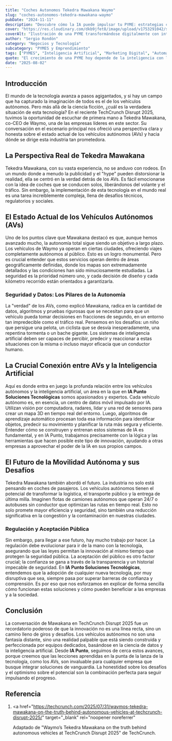 ```yaml
---
title: "Coches Autonomos Tekedra Mawakana Waymo"
slug: "coches-autonomos-tekedra-mawakana-waymo"
pubDate: "2024-11-11"
description: "Descubre cómo la IA puede impulsar tu PYME: estrategias concretas de marketing, automatización y datos para aumentar ventas."
cover: "https://res.cloudinary.com/dkb9jfet8/image/upload/v1753291042/small-business_kk56r6.jpg"
coverAlt: "Ilustración de una PYME transformándose digitalmente con inteligencia artificial."
author: "Sergio Rondón"
category: "Negocios y Tecnología"
subcategory: "PYMES y Emprendimiento"
tags: ["PYMES", "Inteligencia Artificial", "Marketing Digital", "Automatización", "Ventas"]
quote: "El crecimiento de una PYME hoy depende de la inteligencia con la que se aplican datos, IA y estrategia. — Sergio Rondón"
date: "2025-08-02"
---
```




<h2 id="introduccion">Introducción</h2>

El mundo de la tecnología avanza a pasos agigantados, y si hay un campo que ha capturado la imaginación de todos es el de los vehículos autónomos. Pero más allá de la ciencia ficción, ¿cuál es la verdadera situación de esta tecnología? En el reciente TechCrunch Disrupt 2025, tuvimos la oportunidad de escuchar de primera mano a Tekedra Mawakana, co-CEO de Waymo, una de las empresas líderes en este sector. Su conversación en el escenario principal nos ofreció una perspectiva clara y honesta sobre el estado actual de los vehículos autónomos (AVs) y hacia dónde se dirige esta industria tan prometedora.

<h2 id="la-perspectiva-real-de-tekedra-mawakana">
  La Perspectiva Real de Tekedra Mawakana
</h2>

Tekedra Mawakana, con su vasta experiencia, no se anduvo con rodeos. En un mundo donde a menudo la publicidad y el "hype" pueden distorsionar la realidad, ella se centró en la verdad detrás de los AVs. Es fácil emocionarse con la idea de coches que se conducen solos, liberándonos del volante y el tráfico. Sin embargo, la implementación de esta tecnología en el mundo real es una tarea increíblemente compleja, llena de desafíos técnicos, regulatorios y sociales.

<h2 id="el-estado-actual-de-los-vehiculos-autonomos-avs">
  El Estado Actual de los Vehículos Autónomos (AVs)
</h2>

Uno de los puntos clave que Mawakana destacó es que, aunque hemos avanzado mucho, la autonomía total sigue siendo un objetivo a largo plazo. Los vehículos de Waymo ya operan en ciertas ciudades, ofreciendo viajes completamente autónomos al público. Esto es un logro monumental. Pero es crucial entender que estos servicios operan dentro de áreas geográficamente definidas, donde los mapas son extremadamente detallados y las condiciones han sido minuciosamente estudiadas. La seguridad es la prioridad número uno, y cada decisión de diseño y cada kilómetro recorrido están orientados a garantizarla.

<h3 id="seguridad-y-datos-los-pilares-de-la-autonomia">
  Seguridad y Datos: Los Pilares de la Autonomía
</h3>

La "verdad" de los AVs, como explicó Mawakana, radica en la cantidad de datos, algoritmos y pruebas rigurosas que se necesitan para que un vehículo pueda tomar decisiones en fracciones de segundo, en un entorno tan impredecible como el tráfico real. Pensemos en los desafíos: un niño que persigue una pelota, un ciclista que se desvía inesperadamente, una repentina tormenta o un bache gigante. Los sistemas de inteligencia artificial deben ser capaces de percibir, predecir y reaccionar a estas situaciones con la misma o incluso mayor eficacia que un conductor humano.

<h2 id="la-crucial-conexion-entre-avs-y-la-inteligencia-artificial">
  La Crucial Conexión entre AVs y la Inteligencia Artificial
</h2>

Aquí es donde entra en juego la profunda relación entre los vehículos autónomos y la inteligencia artificial, un área en la que en **IA Punto Soluciones Tecnológicas** somos apasionados y expertos. Cada vehículo autónomo es, en esencia, un centro de datos móvil impulsado por IA. Utilizan visión por computadora, radares, lidar y una red de sensores para crear un mapa 3D en tiempo real del entorno. Luego, algoritmos de aprendizaje automático procesan toda esa información para identificar objetos, predecir su movimiento y planificar la ruta más segura y eficiente. Entender cómo se construyen y entrenan estos sistemas de IA es fundamental, y en IA Punto, trabajamos precisamente con la lógica y las herramientas que hacen posible este tipo de innovación, ayudando a otras empresas a aprovechar el poder de la IA en sus propios campos.

<h2 id="el-futuro-de-la-movilidad-autonoma-y-sus-desafios">
  El Futuro de la Movilidad Autónoma y sus Desafíos
</h2>

Tekedra Mawakana también abordó el futuro. La industria no solo está pensando en coches de pasajeros. Los vehículos autónomos tienen el potencial de transformar la logística, el transporte público y la entrega de última milla. Imaginen flotas de camiones autónomos que operan 24/7 o autobuses sin conductor que optimizan las rutas en tiempo real. Esto no solo promete mayor eficiencia y seguridad, sino también una reducción significativa en la congestión y la contaminación en nuestras ciudades.

<h3 id="regulacion-y-aceptacion-publica">Regulación y Aceptación Pública</h3>

Sin embargo, para llegar a ese futuro, hay mucho trabajo por hacer. La regulación debe evolucionar para ir de la mano con la tecnología, asegurando que las leyes permitan la innovación al mismo tiempo que protegen la seguridad pública. La aceptación del público es otro factor crucial; la confianza se gana a través de la transparencia y un historial impecable de seguridad. En **IA Punto Soluciones Tecnológicas**, entendemos que la adopción de cualquier nueva tecnología, por muy disruptiva que sea, siempre pasa por superar barreras de confianza y comprensión. Es por eso que nos esforzamos en explicar de forma sencilla cómo funcionan estas soluciones y cómo pueden beneficiar a las empresas y a la sociedad.

<h2 id="conclusion">Conclusión</h2>

La conversación de Mawakana en TechCrunch Disrupt 2025 fue un recordatorio poderoso de que la innovación no es una línea recta, sino un camino lleno de giros y desafíos. Los vehículos autónomos no son una fantasía distante, sino una realidad palpable que está siendo construida y perfeccionada por equipos dedicados, basándose en la ciencia de datos y la inteligencia artificial. Desde **IA Punto**, seguimos de cerca estos avances, porque creemos que las lecciones aprendidas en la punta de la lanza de la tecnología, como los AVs, son invaluable para cualquier empresa que busque integrar soluciones de vanguardia. La honestidad sobre los desafíos y el optimismo sobre el potencial son la combinación perfecta para seguir impulsando el progreso.

<h2 id="referencia">Referencia</h2>

1.  <a
      href="https://techcrunch.com/2025/07/31/waymos-tekedra-mawakana-on-the-truth-behind-autonomous-vehicles-at-techcrunch-disrupt-2025/"
      target="_blank"
      rel="noopener noreferrer"
    >
      Adaptado de "Waymo’s Tekedra Mawakana on the truth behind autonomous
      vehicles at TechCrunch Disrupt 2025" de TechCrunch.
    </a>
